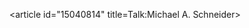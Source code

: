 <article id="15040814" title=Talk:Michael A. Schneider>
	<talkpage id="15040814" title="Talk:Michael A. Schneider">
{{WikiProject Biography
|living=yes
|class=start
|listas=Schneider, Michael
|politician-work-group=yes
}}
{{Image requested|people of Nevada|politicians and government-people}}
{{WikiProject Nevada|class=start
&lt;!-- B-Class checklist --&gt;
&lt;!-- 1. It is suitably referenced, and all major points have appropriate inline citations. --&gt;|b1=
&lt;!-- 2. It reasonably covers the topic, and does not contain obvious omissions or inaccuracies. --&gt;|b2=
&lt;!-- 3. It has a defined structure, including a lead section and one or more sections of content. --&gt;|b3=
&lt;!-- 4. It is free from major grammatical errors. --&gt;|b4=
&lt;!-- 5. It contains appropriate supporting materials, such as an infobox, images, or diagrams. --&gt;|b5=
&lt;!-- 6. The article presents its content in an appropriately accessible way. --&gt;|b6=
|importance=low
|Las Vegas=yes
|Las Vegas-importance=low

|listas=Schneider, Michael}}
	</talkpage>
</article>